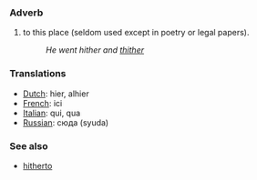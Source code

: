 === Adverb ===
# to this place (seldom used except in poetry or legal papers).
#:''He went hither and [[thither]]''

===Translations===

*[[Dutch]]: hier, alhier
*[[French]]: ici
*[[Italian]]: qui, qua
*[[Russian]]: сюда (syuda)

=== See also ===
*[[hitherto]]